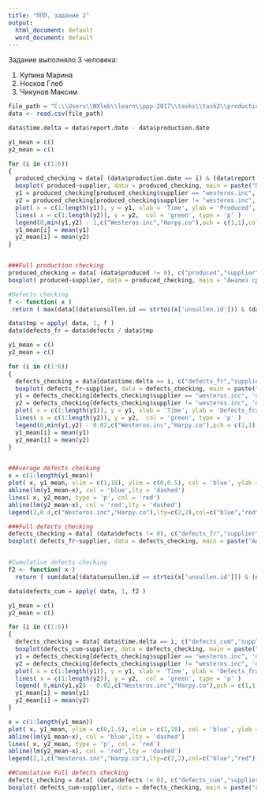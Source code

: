 ```yaml
---
title: "ППП, задание 2"
output:
  html_document: default
  word_document: default
---
```


Задание выполняло 3 человека:

1)	Купина Марина
2)	Носков Глеб 
3)	Чикунов Максим 

```r
file_path = "C:\\Users\\NXleb\\learn\\ppp-2017\\tasks\\task2\\production-data.csv"
data <- read.csv(file_path)

data$time.delta = data$report.date - data$production.date

y1_mean = c()
y2_mean = c()

for (i in c(1:6))
{
  produced_checking = data[ (data$production.date == i) & (data$report.date == i), c("produced","supplier")]
  boxplot( produced~supplier, data = produced_checking, main = paste("Производство за месяц №",toString(i)) )
  y1 = produced_checking[produced_checking$supplier == "westeros.inc", 'produced']
  y2 = produced_checking[produced_checking$supplier != "westeros.inc", 'produced']
  plot( x = c(1:length(y1)), y = y1, xlab = 'Time', ylab = 'Produced', main = paste('Produced vs Time, month = ', toString(i)), col = 'red', ylim = c(min(y1,y2) - 4, max(y1, y2 ) ))
  lines( x = c(1:length(y2)), y = y2,  col = 'green', type = 'p' )
  legend(0,min(y1,y2) - 1,c("Westeros.inc","Harpy.co"),pch = c(1,1),col=c("red","green"))
  y1_mean[i] = mean(y1)
  y2_mean[i] = mean(y2)
}


###Full production checking
produced_checking = data[ (data$produced != 0), c("produced","supplier")]
boxplot( produced~supplier, data = produced_checking, main = "Анализ среднего производства за всё время") 

#Defects checking
f <- function( x ) 
 return ( max(data[(data$unsullen.id == strtoi(x['unsullen.id'])) & (data$production.date == x['production.date']),'produced']) )

data$tmp = apply( data, 1, f )
data$defects_fr = data$defects / data$tmp

y1_mean = c()
y2_mean = c()

for (i in c(1:6))
{
  defects_checking = data[data$time.delta == i, c("defects_fr","supplier")]
  boxplot( defects_fr~supplier, data = defects_checking, main = paste("Относительный дефект в отчёте за месяц №",toString(i)) )
  y1 = defects_checking[defects_checking$supplier == "westeros.inc", 'defects_fr']
  y2 = defects_checking[defects_checking$supplier != "westeros.inc", 'defects_fr']
  plot( x = c(1:length(y1)), y = y1, xlab = 'Time', ylab = 'Defects_fractional', main = paste('Fractional defects vs Time, month = ', toString(i)), col = 'red', ylim = c(min(y1,y2) - 0.07, max(y1, y2 )) )
  lines( x = c(1:length(y2)), y = y2,  col = 'green', type = 'p' )
  legend(0,min(y1,y2) - 0.02,c("Westeros.inc","Harpy.co"),pch = c(1,1),col=c("red","green"))
  y1_mean[i] = mean(y1)
  y2_mean[i] = mean(y2)
}


##Average defects checking
x = c(1:length(y1_mean))
plot( x, y1_mean, xlim = c(1,18), ylim = c(0,0.5), col = 'blue', ylab = 'Средний относительный дефект', xlab = 'Report time', main = 'Defects analysis and prediction for future' )
abline(lm(y1_mean~x), col = 'blue',lty = 'dashed')
lines( x, y2_mean, type = 'p', col = 'red')
abline(lm(y2_mean~x), col = 'red',lty = 'dashed')
legend(2,0.4,c("Westeros.inc","Harpy.co"),lty=c(2,2),col=c("blue","red"))

###Full defects checking
defects_checking = data[ (data$defects != 0), c("defects_fr","supplier")]
boxplot( defects_fr~supplier, data = defects_checking, main = paste("Анализ относительного дефекта за всё время") )


#Cumulative defects checking 
f2 <- function( x ) 
  return ( sum(data[(data$unsullen.id == strtoi(x['unsullen.id'])) & (data$production.date == x['production.date']) & (data$report.date <= x['report.date'] ),'defects_fr']) )

data$defects_cum = apply( data, 1, f2 )

y1_mean = c()
y2_mean = c()

for (i in c(1:6))
{
  defects_checking = data[ data$time.delta == i, c("defects_cum","supplier")]
  boxplot(defects_cum~supplier, data = defects_checking, main = paste("Кумулятивный дефект в отчёте за месяц №",toString(i)))
  y1 = defects_checking[defects_checking$supplier == "westeros.inc", 'defects_cum']
  y2 = defects_checking[defects_checking$supplier != "westeros.inc", 'defects_cum']
  plot( x = c(1:length(y1)), y = y1, xlab = 'Time', ylab = 'Defects_fractional', main = paste('Fractional cumulative defects vs Time, month = ', toString(i)), col = 'red', ylim = c(min(y1,y2) - 0.19, max(y1, y2 )) )
  lines( x = c(1:length(y2)), y = y2,  col = 'green', type = 'p' )
  legend( 0,min(y1,y2) - 0.02,c("Westeros.inc","Harpy.co"),pch = c(1,1),col=c("red","green") )
  y1_mean[i] = mean(y1)
  y2_mean[i] = mean(y2)
}

x = c(1:length(y1_mean))
plot( x, y1_mean, ylim = c(0,1.5), xlim = c(1,18), col = 'blue', ylab = 'Средний кумулятивный относительный дефект', xlab = 'Report time', main = 'Cumulative defects analysis and prediction for future' )
abline(lm(y1_mean~x), col = 'blue',lty = 'dashed')
lines( x, y2_mean, type = 'p', col = 'red')
abline(lm(y2_mean~x), col = 'red',lty = 'dashed')
legend(2,1,c("Westeros.inc","Harpy.co"),lty=c(2,2),col=c("blue","red"))

##Cumulative Full defects checking
defects_checking = data[ (data$defects != 0), c("defects_cum","supplier")]
boxplot( defects_cum~supplier, data = defects_checking, main = paste("Анализ cреднего кумулятивного дефекта за всё время") )



```


